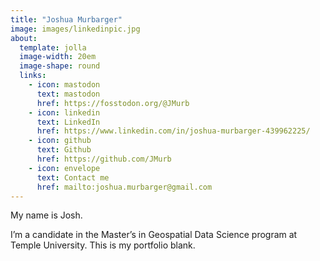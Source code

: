 ```yaml
---
title: "Joshua Murbarger"
image: images/linkedinpic.jpg
about:
  template: jolla
  image-width: 20em
  image-shape: round
  links:
    - icon: mastodon
      text: mastodon
      href: https://fosstodon.org/@JMurb
    - icon: linkedin
      text: LinkedIn
      href: https://www.linkedin.com/in/joshua-murbarger-439962225/
    - icon: github
      text: Github
      href: https://github.com/JMurb
    - icon: envelope
      text: Contact me
      href: mailto:joshua.murbarger@gmail.com
---
```


My name is Josh.

I'm a candidate in the Master's in Geospatial Data Science program at Temple University. This is my portfolio blank. 
